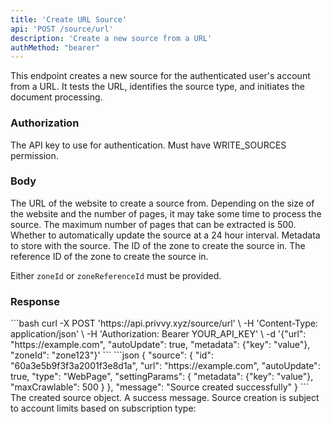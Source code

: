 ```yaml
---
title: 'Create URL Source'
api: 'POST /source/url'
description: 'Create a new source from a URL'
authMethod: "bearer"
---
```


This endpoint creates a new source for the authenticated user's account from a URL. It tests the URL, identifies the source type, and initiates the document processing.

### Authorization

<Authorization name="Authorization" type="string" required>
  The API key to use for authentication. Must have WRITE_SOURCES permission.
</Authorization>

### Body

<ParamField body="url" type="string" required format="uri">
  The URL of the website to create a source from.
</ParamField>
<Note>
  Depending on the size of the website and the number of pages, it may take some time to process the source.
  The maximum number of pages that can be extracted is 500.
</Note>

<ParamField body="autoUpdate" type="boolean" required>
  Whether to automatically update the source at a 24 hour interval.
</ParamField>

<ParamField body="metadata" type="object" optional>
  Metadata to store with the source.
</ParamField>

<ParamField body="zoneId" type="string" optional>
  The ID of the zone to create the source in.
</ParamField>

<ParamField body="zoneReferenceId" type="string" optional>
  The reference ID of the zone to create the source in.
</ParamField>

Either `zoneId` or `zoneReferenceId` must be provided.

### Response

<RequestExample>
```bash
curl -X POST 'https://api.privvy.xyz/source/url' \
-H 'Content-Type: application/json' \
-H 'Authorization: Bearer YOUR_API_KEY' \
-d '{"url": "https://example.com", "autoUpdate": true, "metadata": {"key": "value"}, "zoneId": "zone123"}'
```
</RequestExample>

<ResponseExample>
```json
{
  "source": {
    "id": "60a3e5b9f3f3a2001f3e8d1a",
    "url": "https://example.com",
    "autoUpdate": true,
    "type": "WebPage",
    "settingParams": {
      "metadata": {"key": "value"},
      "maxCrawlable": 500
    }
  },
  "message": "Source created successfully"
}
```
</ResponseExample>

<ResponseField name="source" type="object">
  The created source object.
</ResponseField>

<ResponseField name="message" type="string">
  A success message.
</ResponseField>

<Note>
  Source creation is subject to account limits based on subscription type:
</Note>
